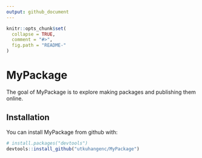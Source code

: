```yaml
---
output: github_document
---
```


<!-- README.md is generated from README.Rmd. Please edit that file -->

```r
knitr::opts_chunk$set(
  collapse = TRUE,
  comment = "#>",
  fig.path = "README-"
)
```

# MyPackage

The goal of MyPackage is to explore making packages and publishing them online. 

## Installation

You can install MyPackage from github with:

```r
# install.packages("devtools")
devtools::install_github("utkuhangenc/MyPackage")
```


